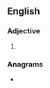 ==English==

===Adjective===
{{head|en|adjective comparative form}}

# {{en-comparative of|coarse}}

===Anagrams===
* {{anagrams|en|Correas}}